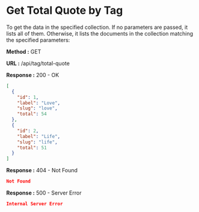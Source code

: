 
# Get Total Quote by Tag

To get the data in the specified collection. If no parameters are passed, it lists all of them.
Otherwise, it lists the documents in the collection matching the specified parameters:

**Method :** <Badge variant="success">GET</Badge>

**URL :** <Badge variant="dark">/api/tag/total-quote</Badge>

**Response :** <BadgeOutline variant="success">200 - OK</BadgeOutline>

```json
[
  {
    "id": 1,
    "label": "Love",
    "slug": "love",
    "total": 54
  },
  {
    "id": 2,
    "label": "Life",
    "slug": "life",
    "total": 51
  }
]
```

**Response :** <BadgeOutline variant="warning">404 - Not Found</BadgeOutline>

```json
Not Found
```

**Response :** <BadgeOutline variant="danger">500 - Server Error</BadgeOutline>

```json
Internal Server Error
```
